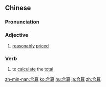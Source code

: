 ==Chinese==
{{zh-forms}}

===Pronunciation===
{{zh-pron
|m=hésuàn
|c=hap6 syun3
|mn=ha̍p-soàn
|ma=Zh-hésuàn.ogg
|cat=a,v
}}

===Adjective===
{{zh-adj}}

# {{lb|zh|Intermediate Mandarin}} [[reasonably]] [[priced]]

===Verb===
{{zh-verb}}

# {{lb|zh|Intermediate Mandarin}} to [[calculate]] the [[total]]

[[zh-min-nan:合算]]
[[ko:合算]]
[[hu:合算]]
[[ja:合算]]
[[zh:合算]]